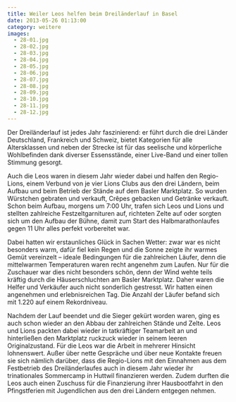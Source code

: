 ```yaml
---
title: Weiler Leos helfen beim Dreiländerlauf in Basel
date: 2013-05-26 01:13:00
category: weitere
images:
  - 28-01.jpg
  - 28-02.jpg
  - 28-03.jpg
  - 28-04.jpg
  - 28-05.jpg
  - 28-06.jpg
  - 28-07.jpg
  - 28-08.jpg
  - 28-09.jpg
  - 28-10.jpg
  - 28-11.jpg
  - 28-12.jpg
---
```


Der Dreiländerlauf ist jedes Jahr faszinierend: er führt durch die drei Länder Deutschland, Frankreich und Schweiz, bietet Kategorien für alle Altersklassen und neben der Strecke ist für das seelische und körperliche Wohlbefinden dank diverser Essensstände, einer Live-Band und einer tollen Stimmung gesorgt.

Auch die Leos waren in diesem Jahr wieder dabei und halfen den Regio-Lions, einem Verbund von je vier Lions Clubs aus den drei Ländern, beim Aufbau und beim Betrieb der Stände auf dem Basler Marktplatz. So wurden Würstchen gebraten und verkauft, Crêpes gebacken und Getränke verkauft. Schon beim Aufbau, morgens um 7:00 Uhr, trafen sich Leos und Lions und stellten zahlreiche Festzeltgarnituren auf, richteten Zelte auf oder sorgten sich um den Aufbau der Bühne, damit zum Start des Halbmarathonlaufes gegen 11 Uhr alles perfekt vorbereitet war.

Dabei hatten wir erstaunliches Glück in Sachen Wetter: zwar war es nicht besonders warm, dafür fiel kein Regen und die Sonne zeigte ihr warmes Gemüt vereinzelt – ideale Bedingungen für die zahlreichen Läufer, denn die mittelwarmen Temperaturen waren recht angenehm zum Laufen. Nur für die Zuschauer war dies nicht besonders schön, denn der Wind wehte teils kräftig durch die Häuserschluchten am Basler Marktplatz. Daher waren die Helfer und Verkäufer auch nicht sonderlich gestresst. Wir hatten einen angenehmen und erlebnisreichen Tag. Die Anzahl der Läufer befand sich mit 1.220 auf einem Rekordniveau.

Nachdem der Lauf beendet und die Sieger gekürt worden waren, ging es auch schon wieder an den Abbau der zahlreichen Stände und Zelte. Leos und Lions packten dabei wieder in tatkräftiger Teamarbeit an und hinterließen den Marktplatz ruckzuck wieder in seinem leeren Originalzustand.
Für die Leos war die Arbeit in mehrerer Hinsicht lohnenswert. Außer über nette Gespräche und über neue Kontakte freuen sie sich nämlich darüber, dass die Regio-Lions mit den Einnahmen aus dem Festbetrieb des Dreiländerlaufes auch in diesem Jahr wieder ihr trinationales Sommercamp in Huttwil finanzieren werden. Zudem durften die Leos auch einen Zuschuss für die Finanzierung ihrer Hausbootfahrt in den Pfingstferien mit Jugendlichen aus den drei Ländern entgegen nehmen.
